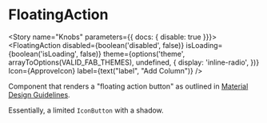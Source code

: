 

<Meta title="Components/Interactive/FloatingAction" decorators={[withKnobs]} component={FloatingAction} />

# FloatingAction

<ImportPath component={FloatingAction} section="interactive" />

<Story name="Knobs" parameters={{ docs: { disable: true }}}>
  <FloatingAction
    disabled={boolean('disabled', false)}
    isLoading={boolean('isLoading', false)}
    theme={options('theme', arrayToOptions(VALID_FAB_THEMES), undefined, {
      display: 'inline-radio',
    })}
    Icon={ApproveIcon}
    label={text("label", "Add Column")}
  />
</Story>

<Preview isExpanded>
  <FloatingAction
    Icon={ApproveIcon}
    label="Add Column"
  />
</Preview>


<Props of={FloatingAction} />

Component that renders a "floating action button" as outlined in [Material Design
Guidelines](https://material.io/components/buttons-floating-action-button/).

Essentially, a limited `IconButton` with a shadow.